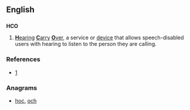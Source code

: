 ==English==

==={{initialism}}===
'''HCO'''

# [[hearing|'''H'''earing]] [[carry|'''C'''arry]] [[over|'''O'''ver]], a service or [[device]] that allows speech-disabled users with hearing to listen to the person they are calling.

===References===
*[http://www.myrelay.com/traditional-relay/hco-hearing-carry-over.en.html]

===Anagrams===
* [[hoc#English|hoc]], [[och#English|och]]